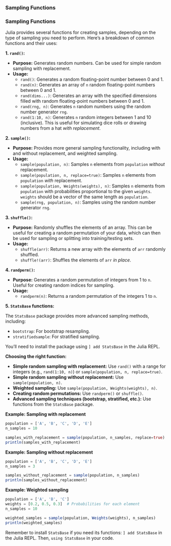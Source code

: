 ### Sampling Functions
<h3>Sampling Functions</h3>
Julia provides several functions for creating samples, depending on the type of sampling you need to perform. Here's a breakdown of common functions and their uses:

**1. `rand()`:**

* **Purpose:** Generates random numbers.  Can be used for simple random sampling with replacement.
* **Usage:**
    * `rand()`: Generates a random floating-point number between 0 and 1.
    * `rand(n)`: Generates an array of `n` random floating-point numbers between 0 and 1.
    * `rand(dims...)`: Generates an array with the specified dimensions filled with random floating-point numbers between 0 and 1.
    * `rand(rng, n)`: Generates `n` random numbers using the random number generator `rng`.
    * `rand(1:10, n)`: Generates `n` random integers between 1 and 10 (inclusive). This is useful for simulating dice rolls or drawing numbers from a hat *with replacement*.

**2. `sample()`:**

* **Purpose:**  Provides more general sampling functionality, including with and without replacement, and weighted sampling.
* **Usage:**
    * `sample(population, n)`: Samples `n` elements from `population` *without* replacement.
    * `sample(population, n, replace=true)`: Samples `n` elements from `population` *with* replacement.
    * `sample(population, Weights(weights), n)`: Samples `n` elements from `population` with probabilities proportional to the given `weights`.  `weights` should be a vector of the same length as `population`.
    * `sample(rng, population, n)`:  Samples using the random number generator `rng`.

**3. `shuffle()`:**

* **Purpose:** Randomly shuffles the elements of an array. This can be useful for creating a random permutation of your data, which can then be used for sampling or splitting into training/testing sets.
* **Usage:**
    * `shuffle(arr)`: Returns a new array with the elements of `arr` randomly shuffled.
    * `shuffle!(arr)`: Shuffles the elements of `arr` *in place*.

**4. `randperm()`:**

* **Purpose:** Generates a random permutation of integers from 1 to `n`.  Useful for creating random indices for sampling.
* **Usage:**
    * `randperm(n)`: Returns a random permutation of the integers 1 to `n`.

**5. `StatsBase` functions:**

The `StatsBase` package provides more advanced sampling methods, including:

* `bootstrap`: For bootstrap resampling.
* `stratifiedsample`: For stratified sampling.

You'll need to install the package using `] add StatsBase` in the Julia REPL.

**Choosing the right function:**

* **Simple random sampling with replacement:** Use `rand()` with a range for integers (e.g., `rand(1:10, n)`) or `sample(population, n, replace=true)`.
* **Simple random sampling without replacement:** Use `sample(population, n)`.
* **Weighted sampling:** Use `sample(population, Weights(weights), n)`.
* **Creating random permutations:** Use `randperm()` or `shuffle()`.
* **Advanced sampling techniques (bootstrap, stratified, etc.):** Use functions from the `StatsBase` package.

**Example: Sampling with replacement**

```julia
population = ['A', 'B', 'C', 'D', 'E']
n_samples = 10

samples_with_replacement = sample(population, n_samples, replace=true)
println(samples_with_replacement)
```

**Example: Sampling without replacement**

```julia
population = ['A', 'B', 'C', 'D', 'E']
n_samples = 3

samples_without_replacement = sample(population, n_samples)
println(samples_without_replacement)
```

**Example: Weighted sampling**

```julia
population = ['A', 'B', 'C']
weights = [0.2, 0.5, 0.3]  # Probabilities for each element
n_samples = 10

weighted_samples = sample(population, Weights(weights), n_samples)
println(weighted_samples)
```

Remember to install `StatsBase` if you need its functions:  `] add StatsBase` in the Julia REPL.  Then, `using StatsBase` in your code.
